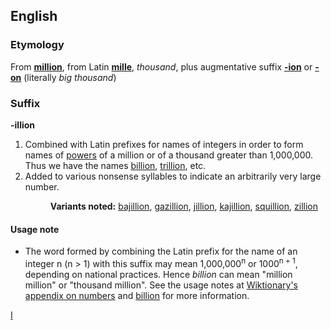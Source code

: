 ==English==
===Etymology===
From '''[[million]]''', from Latin '''[[mille]]''', ''thousand'', plus augmentative suffix '''[[-ion]]''' or '''[[-on]]''' (literally ''big thousand'')

===Suffix===
'''-illion'''

#Combined with Latin prefixes for names of integers in order to form names of [[power]]s of a million or of a thousand greater than 1,000,000.  Thus we have the names [[billion]], [[trillion]], etc.
#Added to various nonsense syllables to indicate an arbitrarily very large number.
#:'''Variants noted:''' [[bajillion]], [[gazillion]], [[jillion]], [[kajillion]], [[squillion]], [[zillion]]

====Usage note====
*The word formed by combining the Latin prefix for the name of an integer n (n > 1) with this suffix may mean 1,000,000<sup>n</sup> or 1000<sup>n + 1</sup>, depending on national practices.  Hence ''billion'' can mean "million million" or "thousand million".  See the usage notes at [[Wiktionary Appendix:Numbers|Wiktionary's appendix on numbers]] and [[billion]] for more information.

[[Category:English suffixes|I]]